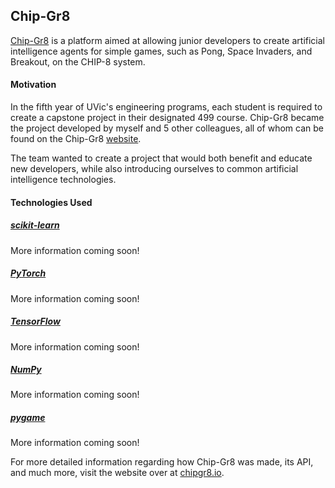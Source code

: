 ## Chip-Gr8

[Chip-Gr8](https://chipgr8.io) is a platform aimed at allowing junior developers to create artificial intelligence agents for simple games,
such as Pong, Space Invaders, and Breakout, on the CHIP-8 system.

#### Motivation

In the fifth year of UVic's engineering programs, each student is required to create a capstone project in their designated 499 course.
Chip-Gr8 became the project developed by myself and 5 other colleagues, all of whom can be found on the Chip-Gr8 [website](https://chipgr8.io).

The team wanted to create a project that would both benefit and educate new developers, while also introducing ourselves to common artificial
intelligence technologies.

#### Technologies Used
##### [scikit-learn]()
More information coming soon!

##### [PyTorch]()
More information coming soon!

##### [TensorFlow]()
More information coming soon!

##### [NumPy]()
More information coming soon!

##### [pygame]()
More information coming soon!

For more detailed information regarding how Chip-Gr8 was made, its API, and much more, visit the website over at [chipgr8.io](https://chipgr8.io).